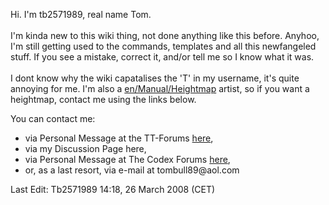 Hi. I'm tb2571989, real name Tom. <br> <br>

I'm kinda new to this wiki thing, not done anything like this before. Anyhoo, I'm still getting used to the commands, templates and all this newfangeled stuff. If you see a mistake, correct it, and/or tell me so I know what it was. <br> <br>

I dont know why the wiki capatalises the 'T' in my username, it's quite annoying for me. 
I'm also a [[en/Manual/Heightmap]] artist, so if you want a heightmap, contact me using the links below.

You can contact me:
* via Personal Message at the TT-Forums [http://www.tt-forums.net/memberlist.php?mode=viewprofile&u=11166 here],
* via my Discussion Page here,  
* via Personal Message at The Codex Forums [http://www.thecodexseries.com/forum/index.php?showuser=405 here],
* or, as a last resort, via e-mail at tombull89@aol.com

Last Edit: Tb2571989 14:18, 26 March 2008 (CET)